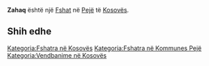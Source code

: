 {{Fshat në Kosovës
 | Emri                = Zahaq
| sqi_N_name = Zahaq
| sqi_N_FULL_NAME_RO = Zahaq
| sqi_N_FULL_NAME_ND_RO = Zahaq
| sqi_N_SORT_NAME_RG = ZAHAQ
| sqi_N_FULL_NAME_RG = Zahaq
| sqi_N_FULL_NAME_ND_RG = Zahaq
| srp_N_name = Zahać
| srp_N_FULL_NAME_RO = Zahać
| srp_N_FULL_NAME_ND_RO = Zahac
| srp_N_SORT_NAME_RG = ZAHAC
| srp_N_FULL_NAME_RG = Zahać
| srp_N_FULL_NAME_ND_RG = Zahac
| srp_NS_name = Захаћ
| srp_NS_FULL_NAME_RO = Захаћ
| srp_NS_FULL_NAME_ND_RO = Захаћ
| srp_NS_SORT_NAME_RG = ЗАХАЋ
| srp_NS_FULL_NAME_RG = Захаћ
| srp_NS_FULL_NAME_ND_RG = Захаћ

 | Emri (Rasa dhanore) = 
 | Figura              = 
 | Shteti              = Kosovo
 | Komuna              = Pejë
 | Kodi postar         = 
 | Sipërfaqja          = 

 | Popullsia           = 

 | Regj. i popullsisë  = 
 | Dend. e popullsisë  = 
 | Faqja zyrtare       = 
 <!--- Koordinatat ----> 
 | Gjerësia            = 42.653611
 | Gjatësia            = 20.385278
 | Lartësia            = 
}}
'''Zahaq''' është një [[Fshat]] në [[Pejë]] të [[Kosovës]].

<!-- == Gjeografia == -->
<!-- == Historia == -->
<!-- == Demografia == -->
== Shih edhe ==
{{Komuna Pejë}}
{{Kosovo-Administrata-Cung}}

[[Kategoria:Fshatra në Kosovës]]
[[Kategoria:Fshatra në Kommunes Pejë]]
[[Kategoria:Vendbanime në Kosovës]]